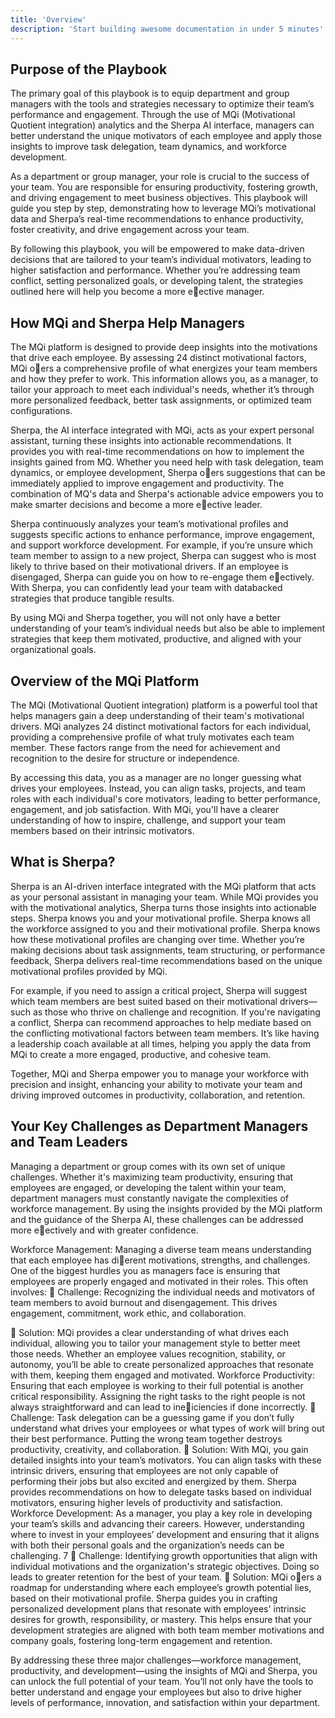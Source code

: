```yaml
---
title: 'Overview'
description: 'Start building awesome documentation in under 5 minutes'
---
```


## Purpose of the Playbook

The primary goal of this playbook is to equip department and group managers with the tools and
strategies necessary to optimize their team’s performance and engagement. Through the use of MQi
(Motivational Quotient integration) analytics and the Sherpa AI interface, managers can better
understand the unique motivators of each employee and apply those insights to improve task
delegation, team dynamics, and workforce development.

As a department or group manager, your role is crucial to the success of your team. You are
responsible for ensuring productivity, fostering growth, and driving engagement to meet business
objectives. This playbook will guide you step by step, demonstrating how to leverage MQi’s
motivational data and Sherpa’s real-time recommendations to enhance productivity, foster
creativity, and drive engagement across your team.

By following this playbook, you will be empowered to make data-driven decisions that are tailored to
your team’s individual motivators, leading to higher satisfaction and performance. Whether you’re
addressing team conflict, setting personalized goals, or developing talent, the strategies outlined
here will help you become a more e􀆯ective manager.

## How MQi and Sherpa Help Managers

The MQi platform is designed to provide deep insights into the motivations that drive each employee.
By assessing 24 distinct motivational factors, MQi o􀆯ers a comprehensive profile of what energizes
your team members and how they prefer to work. This information allows you, as a manager, to tailor
your approach to meet each individual's needs, whether it’s through more personalized feedback,
better task assignments, or optimized team configurations.

Sherpa, the AI interface integrated with MQi, acts as your expert personal assistant, turning these
insights into actionable recommendations. It provides you with real-time recommendations on how
to implement the insights gained from MQ. Whether you need help with task delegation, team
dynamics, or employee development, Sherpa o􀆯ers suggestions that can be immediately applied to
improve engagement and productivity. The combination of MQ's data and Sherpa's actionable advice
empowers you to make smarter decisions and become a more e􀆯ective leader.

Sherpa continuously analyzes your team’s motivational profiles and suggests specific actions to
enhance performance, improve engagement, and support workforce development. For example, if
you’re unsure which team member to assign to a new project, Sherpa can suggest who is most likely
to thrive based on their motivational drivers. If an employee is disengaged, Sherpa can guide you on
how to re-engage them e􀆯ectively. With Sherpa, you can confidently lead your team with databacked
strategies that produce tangible results.

By using MQi and Sherpa together, you will not only have a better understanding of your team’s
individual needs but also be able to implement strategies that keep them motivated, productive, and
aligned with your organizational goals.

## Overview of the MQi Platform

The MQi (Motivational Quotient integration) platform is a powerful tool that helps managers gain a
deep understanding of their team's motivational drivers. MQi analyzes 24 distinct motivational
factors for each individual, providing a comprehensive profile of what truly motivates each team
member. These factors range from the need for achievement and recognition to the desire for
structure or independence.

By accessing this data, you as a manager are no longer guessing what drives your employees.
Instead, you can align tasks, projects, and team roles with each individual's core motivators, leading
to better performance, engagement, and job satisfaction. With MQi, you'll have a clearer
understanding of how to inspire, challenge, and support your team members based on their intrinsic
motivators.

## What is Sherpa?

Sherpa is an AI-driven interface integrated with the MQi platform that acts as your personal assistant
in managing your team. While MQi provides you with the motivational analytics, Sherpa turns those
insights into actionable steps. Sherpa knows you and your motivational profile. Sherpa knows all the
workforce assigned to you and their motivational profile. Sherpa knows how these motivational
profiles are changing over time. Whether you’re making decisions about task assignments, team
structuring, or performance feedback, Sherpa delivers real-time recommendations based on the
unique motivational profiles provided by MQi.

For example, if you need to assign a critical project, Sherpa will suggest which team members are
best suited based on their motivational drivers—such as those who thrive on challenge and
recognition. If you're navigating a conflict, Sherpa can recommend approaches to help mediate
based on the conflicting motivational factors between team members. It’s like having a leadership
coach available at all times, helping you apply the data from MQi to create a more engaged,
productive, and cohesive team.

Together, MQi and Sherpa empower you to manage your workforce with precision and insight,
enhancing your ability to motivate your team and driving improved outcomes in productivity,
collaboration, and retention.

## Your Key Challenges as Department Managers and Team Leaders

Managing a department or group comes with its own set of unique challenges. Whether it's
maximizing team productivity, ensuring that employees are engaged, or developing the talent within
your team, department managers must constantly navigate the complexities of workforce
management. By using the insights provided by the MQi platform and the guidance of the Sherpa AI,
these challenges can be addressed more e􀆯ectively and with greater confidence.

Workforce Management: Managing a diverse team means understanding that each employee has
di􀆯erent motivations, strengths, and challenges. One of the biggest hurdles you as managers face is
ensuring that employees are properly engaged and motivated in their roles. This often involves:
 Challenge: Recognizing the individual needs and motivators of team members to avoid
burnout and disengagement. This drives engagement, commitment, work ethic, and
collaboration.

 Solution: MQi provides a clear understanding of what drives each individual, allowing you to
tailor your management style to better meet those needs. Whether an employee values
recognition, stability, or autonomy, you’ll be able to create personalized approaches that
resonate with them, keeping them engaged and motivated.
Workforce Productivity: Ensuring that each employee is working to their full potential is another
critical responsibility. Assigning the right tasks to the right people is not always straightforward and
can lead to ine􀆯iciencies if done incorrectly.
 Challenge: Task delegation can be a guessing game if you don’t fully understand what drives
your employees or what types of work will bring out their best performance. Putting the wrong
team together destroys productivity, creativity, and collaboration.
 Solution: With MQi, you gain detailed insights into your team’s motivators. You can align
tasks with these intrinsic drivers, ensuring that employees are not only capable of performing
their jobs but also excited and energized by them. Sherpa provides recommendations on how
to delegate tasks based on individual motivators, ensuring higher levels of productivity and
satisfaction.
Workforce Development: As a manager, you play a key role in developing your team’s skills and
advancing their careers. However, understanding where to invest in your employees’ development
and ensuring that it aligns with both their personal goals and the organization’s needs can be
challenging.
7
 Challenge: Identifying growth opportunities that align with individual motivations and the
organization's strategic objectives. Doing so leads to greater retention for the best of your
team.
 Solution: MQi o􀆯ers a roadmap for understanding where each employee’s growth potential
lies, based on their motivational profile. Sherpa guides you in crafting personalized
development plans that resonate with employees' intrinsic desires for growth, responsibility,
or mastery. This helps ensure that your development strategies are aligned with both team
member motivations and company goals, fostering long-term engagement and retention.

By addressing these three major challenges—workforce management, productivity, and
development—using the insights of MQi and Sherpa, you can unlock the full potential of your
team. You’ll not only have the tools to better understand and engage your employees but also
to drive higher levels of performance, innovation, and satisfaction within your department.